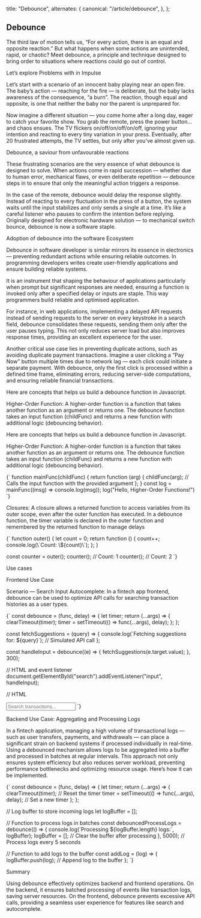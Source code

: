 
  title: "Debounce",
  alternates: {
    canonical: "/article/debounce",
  },
};

## Debounce

<AnimatedName />

The third law of motion tells us, “For every action, there is an equal and opposite reaction.” But what happens when some actions are unintended, rapid, or chaotic? Meet debounce, a principle and technique designed to bring order to situations where reactions could go out of control.

Let’s explore Problems with in Impulse

Let’s start with a scenario of an innocent baby playing near an open fire. The baby’s action — reaching for the fire — is deliberate, but the baby lacks awareness of the consequence, “a burn”. The reaction, though equal and opposite, is one that neither the baby nor the parent is unprepared for.

Now imagine a different situation — you come home after a long day, eager to catch your favorite show. You grab the remote, press the power button…and chaos ensues. The TV flickers on/off/on/off/on/off, ignoring your intention and reacting to every tiny variation in your press. Eventually, after 20 frustrated attempts, the TV settles, but only after you’ve almost given up.

Debounce, a saviour from unfavourable reactions

These frustrating scenarios are the very essence of what debounce is designed to solve. When actions come in rapid succession — whether due to human error, mechanical flaws, or even deliberate repetition — debounce steps in to ensure that only the meaningful action triggers a response.

In the case of the remote, debounce would delay the response slightly. Instead of reacting to every fluctuation in the press of a button, the system waits until the input stabilizes and only sends a single at a time. It’s like a careful listener who pauses to confirm the intention before replying. Originally designed for electronic hardware solution — to mechanical switch bounce, debounce is now a software staple.

Adoption of debounce into the software Ecosystem

Debounce in software developer is similar mirrors its essence in electronics — preventing redundant actions while ensuring reliable outcomes. In programming developers writes create user-friendly applications and ensure building reliable systems.

It is an instrument that shaping the behaviour of applications particularly when prompt but significant responses are needed, ensuring a function is invoked only after a specified delay or inputs are staple. This way programmers build reliable and optimised application.

For instance, in web applications, implementing a delayed API requests instead of sending requests to the server on every keystroke in a search field, debounce consolidates these requests, sending them only after the user pauses typing. This not only reduces server load but also improves response times, providing an excellent experience for the user.

Another critical use case lies in preventing duplicate actions, such as avoiding duplicate payment transactions. Imagine a user clicking a “Pay Now” button multiple times due to network lag — each click could initiate a separate payment. With debounce, only the first click is processed within a defined time frame, eliminating errors, reducing server-side computations, and ensuring reliable financial transactions.

Here are concepts that helps us build a debounce function in Javascript.

Higher-Order Function: A higher-order function is a function that takes another function as an argument or returns one. The debounce function takes an input function (childFunc) and returns a new function with additional logic (debouncing behavior).

Here are concepts that helps us build a debounce function in Javascript.

Higher-Order Function: A higher-order function is a function that takes another function as an argument or returns one. The debounce function takes an input function (childFunc) and returns a new function with additional logic (debouncing behavior).

<CodeBlock>
  {`
  function mainFunc(childFunc) { 
return function (arg) { 
childFunc(arg); // Calls the input function with the provided argument 
}; 
} 
const log = mainFunc((msg) => console.log(msg)); 
log("Hello, Higher-Order Functions!")
  `}
</CodeBlock>

Closures: A closure allows a returned function to access variables from its outer scope, even after the outer function has executed. In a debounce function, the timer variable is declared in the outer function and remembered by the returned function to manage delays

<CodeBlock>
{`
function outer() { 
  let count = 0; 
  return function () { 
    count++; 
    console.log(\`Count: \${count}\`); 
  }; 
}

const counter = outer();
counter(); // Count: 1
counter(); // Count: 2
`}

</CodeBlock>

Use cases

Frontend Use Case

Scenario — Search Input Autocomplete: In a fintech app frontend, debounce can be used to optimize API calls for searching transaction histories as a user types.

<CodeBlock>
{`
const debounce = (func, delay) => {
  let timer;
  return (...args) => {
    clearTimeout(timer);
    timer = setTimeout(() => func(...args), delay);
  };
};

const fetchSuggestions = (query) => {
console.log(\`Fetching suggestions for: \${query}\`);
// Simulated API call
};

const handleInput = debounce((e) => {
fetchSuggestions(e.target.value);
}, 300);

// HTML and event listener
document.getElementById("search").addEventListener("input", handleInput);

// HTML

<input type="text" id="search" placeholder="Search transactions..." />
`}
</CodeBlock>

Backend Use Case: Aggregating and Processing Logs

In a fintech application, managing a high volume of transactional logs — such as user transfers, payments, and withdrawals — can place a significant strain on backend systems if processed individually in real-time. Using a debounced mechanism allows logs to be aggregated into a buffer and processed in batches at regular intervals. This approach not only ensures system efficiency but also reduces server workload, preventing performance bottlenecks and optimizing resource usage. Here’s how it can be implemented.

<CodeBlock>
  {`
const debounce = (func, delay) => {
  let timer;
  return (...args) => {
    clearTimeout(timer); // Reset the timer
    timer = setTimeout(() => func(...args), delay); // Set a new timer
  };
};

// Log buffer to store incoming logs
let logBuffer = [];

// Function to process logs in batches
const debouncedProcessLogs = debounce(() => {
console.log(\`Processing \${logBuffer.length} logs:\`, logBuffer);
logBuffer = []; // Clear the buffer after processing
}, 5000); // Process logs every 5 seconds

// Function to add logs to the buffer
const addLog = (log) => {
logBuffer.push(log); // Append log to the buffer
};
`}

</CodeBlock>

Summary

Using debounce effectively optimizes backend and frontend operations. On the backend, it ensures batched processing of events like transaction logs, saving server resources. On the frontend, debounce prevents excessive API calls, providing a seamless user experience for features like search and autocomplete.
